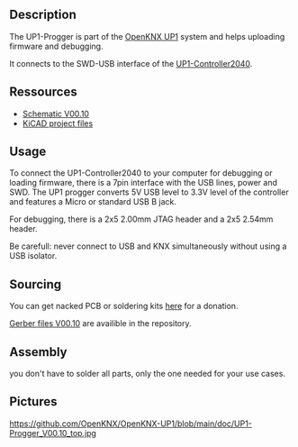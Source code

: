 == Description ==

The UP1-Progger is part of the [[OpenKNX UP1]] system and helps uploading firmware and debugging.

It connects to the SWD-USB interface of the [[UP1-Controller2040]].

== Ressources ==

* [https://github.com/OpenKNX/OpenKNX-UP1/blob/main/hardware/EDA-Files/UP1-Progger/UP1-Progger_V00.10.sch.pdf Schematic V00.10]
* [https://github.com/OpenKNX/OpenKNX-UP1/tree/main/hardware/EDA-Files/UP1-Progger KiCAD project files]

== Usage ==

To connect the UP1-Controller2040 to your computer for debugging or loading firmware, there is a 7pin interface with the USB lines, power and SWD. The UP1 progger converts 5V USB level to 3.3V level of the controller and features a Micro or standard USB B jack.

For debugging, there is a 2x5 2.00mm JTAG header and a 2x5 2.54mm header.

Be carefull: never connect to USB and KNX simultaneously without using a USB isolator.

== Sourcing  ==

You can get nacked PCB or soldering kits [http://shop.sirsydom.de here] for a donation.

[https://github.com/OpenKNX/OpenKNX-UP1/blob/main/hardware/EDA-Files/UP1-Progger/UP1-Progger_V00.10_gerbers.zip Gerber files V00.10] are availible in the repository.

== Assembly ==

you don't have to solder all parts, only the one needed for your use cases.  


== Pictures ==

[[https://github.com/OpenKNX/OpenKNX-UP1/blob/main/doc/UP1-Progger_V00.10_top.jpg]]